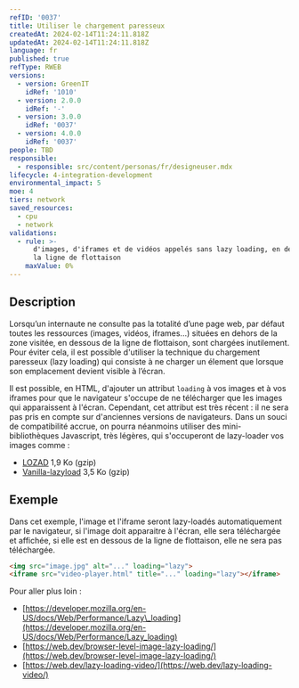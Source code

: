 ```yaml
---
refID: '0037'
title: Utiliser le chargement paresseux
createdAt: 2024-02-14T11:24:11.818Z
updatedAt: 2024-02-14T11:24:11.818Z
language: fr
published: true
refType: RWEB
versions:
  - version: GreenIT
    idRef: '1010'
  - version: 2.0.0
    idRef: '-'
  - version: 3.0.0
    idRef: '0037'
  - version: 4.0.0
    idRef: '0037'
people: TBD
responsible:
  - responsible: src/content/personas/fr/designeuser.mdx
lifecycle: 4-integration-development
environmental_impact: 5
moe: 4
tiers: network
saved_resources:
  - cpu
  - network
validations:
  - rule: >-
      d'images, d'iframes et de vidéos appelés sans lazy loading, en dessous de
      la ligne de flottaison
    maxValue: 0%
---
```


## Description

Lorsqu’un internaute ne consulte pas la totalité d’une page web, par défaut toutes les ressources (images, vidéos, iframes...)
situées en dehors de la zone visitée, en dessous de la ligne de flottaison, sont chargées inutilement. Pour éviter cela,
il est possible d'utiliser la technique du chargement paresseux (lazy loading) qui consiste à ne charger un élement que
lorsque son emplacement devient visible à l’écran.

Il est possible, en HTML, d'ajouter un attribut `loading` à vos images et à vos iframes pour que le navigateur s'occupe
de ne télécharger que les images qui apparaissent à l'écran. Cependant, cet attribut est très récent : il ne sera
pas pris en compte sur d'anciennes versions de navigateurs. Dans un souci de compatibilité accrue, on pourra néanmoins
utiliser des mini-bibliothèques Javascript, très légères, qui s'occuperont de lazy-loader vos images comme :

* [LOZAD](https://cdn.jsdelivr.net/npm/lozad) 1,9 Ko (gzip)
* [Vanilla-lazyload](https://cdn.jsdelivr.net/npm/vanilla-lazyload/dist/lazyload.min.js) 3,5 Ko (gzip)

## Exemple

Dans cet exemple, l'image et l'iframe seront lazy-loadés automatiquement par le navigateur, si l'image doit apparaitre à
l'écran, elle sera téléchargée et affichée, si elle est en dessous de la ligne de flottaison, elle ne sera pas téléchargée.

```html
<img src="image.jpg" alt="..." loading="lazy">
<iframe src="video-player.html" title="..." loading="lazy"></iframe>
```

Pour aller plus loin :

* [https://developer.mozilla.org/en-US/docs/Web/Performance/Lazy\_loading](https://developer.mozilla.org/en-US/docs/Web/Performance/Lazy_loading)
* [https://web.dev/browser-level-image-lazy-loading/](https://web.dev/browser-level-image-lazy-loading/)
* [https://web.dev/lazy-loading-video/](https://web.dev/lazy-loading-video/)
